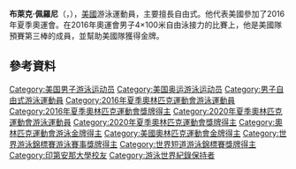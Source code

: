 {{noteTA
|1=zh-hans:皮耶罗尼;zh-hant:佩羅尼;
}}
{{Infobox swimmer
| name           = 布萊克·佩羅尼<br />Blake Pieroni
| image          = <!-- Only free-content images are allowed for depicting living people -- see [[WP:NONFREE|WP:NONFREE]]. -->
| image_size     = <!-- Only for images narrower than 220 pixels -->
| alt            =
| caption        =
| fullname       = Blake Pieroni
| nicknames      =
| national_team  = {{USA}}
| strokes        = 自由式
| club           = 
| collegeteam    = [[印第安納大學|印第安納大學]]<ref name="tribune">{{cite web |url=http://www.chicagotribune.com/suburbs/post-tribune/sports/ct-ptb-swimming-olympics-blake-pieroni-st-0704-20160703-story.html |title=Chesterton's Blake Pieroni makes Olympic cut in 400 freestyle relay |first1=Brandon |last1=Vickrey |date=July 3, 2016 |publisher=''[[Chicago_Tribune|Chicago Tribune]]'' |access-date=July 5, 2016 |archive-date=2016-08-07 |archive-url=https://web.archive.org/web/20160807122542/http://www.chicagotribune.com/suburbs/post-tribune/sports/ct-ptb-swimming-olympics-blake-pieroni-st-0704-20160703-story.html |dead-url=no }}</ref>
| birth_date     = {{Birth date and age|1995|11|15|mf=y}}<ref name=bio>{{cite web |url=http://www.usaswimming.org/DesktopDefault.aspx?TabId=1453&Alias=Rainbow&Lang=en&biosid=92edf448-7263-45d0-8d83-b0650fc756b9 |title=National Team Bios – Blake Pieroni |publisher=[[USA_Swimming|USA Swimming]] |access-date=July 5, 2016 |archive-date=2016-08-11 |archive-url=https://web.archive.org/web/20160811172137/http://www.usaswimming.org/DesktopDefault.aspx?TabId=1453&Alias=Rainbow&Lang=en&biosid=92edf448-7263-45d0-8d83-b0650fc756b9 |dead-url=no }}</ref>
| birth_place    = 
| death_date     =
| death_place    =
| height         = 
| updated        = 
| medaltemplates =
{{MedalSport|男子[[游泳|游泳]]}}
{{MedalCountry|{{USA}}}}
{{MedalCompetition|[[奧林匹克運動會|奧林匹克運動會]]}}
{{MedalGold|[[2016年夏季奧林匹克運動會|2016年 里約]]|[[2016年夏季奧林匹克運動會男子4×100公尺自由式接力比賽|4×100公尺自由式接力]]}}
{{MedalGold|[[2020年夏季奧林匹克運動會|2020年 東京]]|[[2020年夏季奧林匹克運動會男子4×100公尺自由式接力比賽|4×100公尺自由式接力]]}}
{{MedalGold|[[2020年夏季奧林匹克運動會|2020年 東京]]|[[2020年夏季奧林匹克運動會男子4×100公尺混合式接力比賽|4×100公尺混合式接力]]}}
{{MedalCompetition|[[世界游泳錦標賽|世界長池游泳錦標賽]]}}
{{MedalGold|[[2017年世界游泳錦標賽|2017年 布達佩斯]]|4×100公尺自由式接力}}
{{MedalGold|[[2017年世界游泳錦標賽|2017年 布達佩斯]]|4×100公尺混合自由式接力}}
{{MedalGold|[[2019年世界游泳錦標賽|2019年 光州]]|4×100公尺自由式接力}}
{{MedalGold|[[2019年世界游泳錦標賽|2019年 光州]]|混合4×100公尺自由式接力}}
{{MedalBronze|[[2017年世界游泳錦標賽|2017年 布達佩斯]]|4×200公尺自由式接力}}
{{MedalBronze|[[2019年世界游泳錦標賽|2019年 光州]]|4×200公尺自由式接力}}
{{MedalCompetition|[[世界短池游泳錦標賽|世界短池游泳錦標賽]]}}
{{MedalGold|[[2016年世界短道游泳錦標賽|2016年 溫莎]]|4×200公尺自由式接力}}
{{MedalGold|[[2018年世界短道游泳錦標賽|2018年 杭州]]|200公尺自由式}}
{{MedalGold|[[2018年世界短道游泳錦標賽|2018年 杭州]]|4×100公尺自由式接力}}
{{MedalGold|[[2018年世界短道游泳錦標賽|2018年 杭州]]|4×100公尺混合式接力}}
{{MedalSilver|[[2016年世界短道游泳錦標賽|2016年 溫莎]]|4×50公尺自由式接力}}
{{MedalBronze|[[2016年世界短道游泳錦標賽|2016年 溫莎]]|4×100公尺自由式接力}}
}}
'''布萊克·佩羅尼'''（{{lang-en|'''Blake Pieroni'''}}，{{bd|1995年|11月15日}}），[[美國|美國]]游泳運動員，主要擅長自由式。他代表美國參加了2016年夏季奧運會。在2016年奧運會男子4×100米自由泳接力的比賽上，他是美國隊預賽第三棒的成員，並幫助美國隊獲得金牌。

== 參考資料 ==
{{reflist}}

{{奥林匹克运动会游泳比赛男子4×100米自由泳接力冠军}}
{{奥林匹克运动会游泳比赛男子4×100米混合泳接力冠军}}

{{Authority control}}
{{DEFAULTSORT:Pieroni, Blake}}
[[Category:美国男子游泳运动员|Category:美国男子游泳运动员]]
[[Category:美国奥运游泳运动员|Category:美国奥运游泳运动员]]
[[Category:男子自由式游泳運動員|Category:男子自由式游泳運動員]]
[[Category:2016年夏季奧林匹克運動會游泳運動員|Category:2016年夏季奧林匹克運動會游泳運動員]]
[[Category:2016年夏季奧林匹克運動會獎牌得主|Category:2016年夏季奧林匹克運動會獎牌得主]]
[[Category:2020年夏季奧林匹克運動會游泳運動員|Category:2020年夏季奧林匹克運動會游泳運動員]]
[[Category:2020年夏季奧林匹克運動會獎牌得主|Category:2020年夏季奧林匹克運動會獎牌得主]]
[[Category:奧林匹克運動會游泳金牌得主|Category:奧林匹克運動會游泳金牌得主]]
[[Category:美國奧林匹克運動會金牌得主|Category:美國奧林匹克運動會金牌得主]]
[[Category:世界游泳錦標賽游泳賽事獎牌得主|Category:世界游泳錦標賽游泳賽事獎牌得主]]
[[Category:世界短道游泳錦標賽獎牌得主|Category:世界短道游泳錦標賽獎牌得主]]
[[Category:印第安那大學校友|Category:印第安那大學校友]]
[[Category:游泳世界紀錄保持者|Category:游泳世界紀錄保持者]]